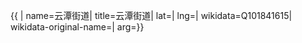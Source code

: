 {{ {{{1|PRC admin/showdata}}}|
name=云潭街道|
title=云潭街道|
lat=|
lng=|
wikidata=Q101841615|
wikidata-original-name=|
arg={{{arg|}}}}}